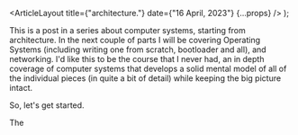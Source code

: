 
  <ArticleLayout title={"architecture."} date={"16 April, 2023"} {...props} />
);

This is a post in a series about computer systems, starting from architecture. In the next couple of parts I will be covering Operating Systems (including writing one from scratch, bootloader and all), and networking. I'd like this to be the course that I never had, an in depth coverage of computer systems that develops a solid mental model of all of the individual pieces (in quite a bit of detail) while keeping the big picture intact.

So, let's get started.

The 